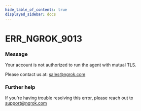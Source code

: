 ```yaml
---
hide_table_of_contents: true
displayed_sidebar: docs
---
```



# ERR_NGROK_9013

### Message

Your account is not authorized to run the agent with mutual TLS.

Please contact us at: sales@ngrok.com

### Further help

If you're having trouble resolving this error, please reach out to [support@ngrok.com](mailto:support@ngrok.com?subject=Help%20with%20ERR_NGROK_9013)

<ErrorDetails error="err_ngrok_9013" />
